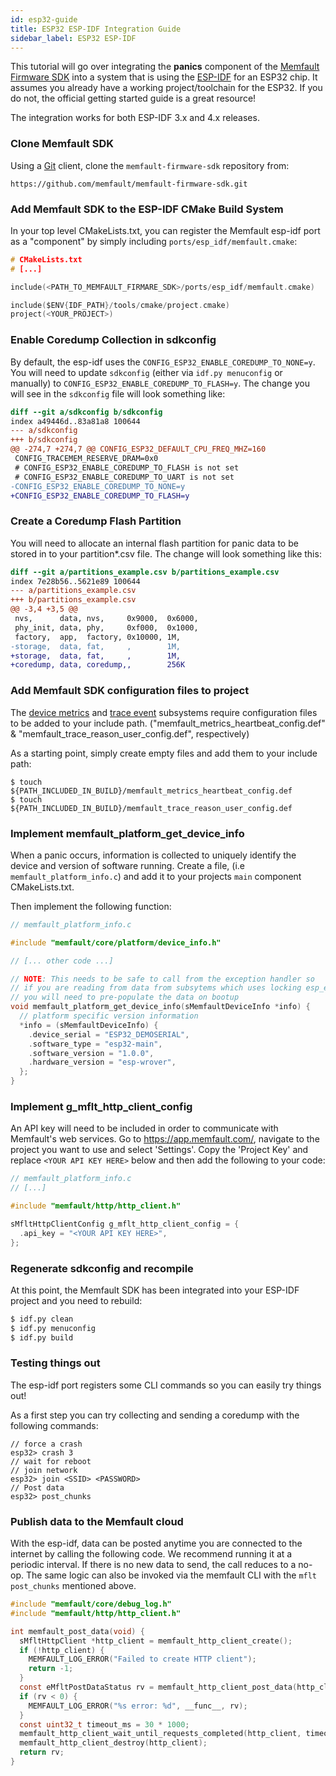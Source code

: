 ```yaml
---
id: esp32-guide
title: ESP32 ESP-IDF Integration Guide
sidebar_label: ESP32 ESP-IDF
---
```


This tutorial will go over integrating the **panics** component of the
[Memfault Firmware SDK](https://github.com/memfault/memfault-firmware-sdk) into
a system that is using the
[ESP-IDF](https://docs.espressif.com/projects/esp-idf) for an ESP32 chip. It
assumes you already have a working project/toolchain for the ESP32. If you do
not, the official getting started guide is a great resource!

The integration works for both ESP-IDF 3.x and 4.x releases.

### Clone Memfault SDK

Using a [Git](https://git-scm.com/) client, clone the `memfault-firmware-sdk`
repository from:

```
https://github.com/memfault/memfault-firmware-sdk.git
```

### Add Memfault SDK to the ESP-IDF CMake Build System

In your top level CMakeLists.txt, you can register the Memfault esp-idf port as
a "component" by simply including `ports/esp_idf/memfault.cmake`:

```c
# CMakeLists.txt
# [...]

include(<PATH_TO_MEMFAULT_FIRMARE_SDK>/ports/esp_idf/memfault.cmake)

include($ENV{IDF_PATH}/tools/cmake/project.cmake)
project(<YOUR_PROJECT>)
```

### Enable Coredump Collection in sdkconfig

By default, the esp-idf uses the `CONFIG_ESP32_ENABLE_COREDUMP_TO_NONE=y`. You
will need to update `sdkconfig` (either via `idf.py menuconfig` or manually) to
`CONFIG_ESP32_ENABLE_COREDUMP_TO_FLASH=y`. The change you will see in the
`sdkconfig` file will look something like:

```diff
diff --git a/sdkconfig b/sdkconfig
index a49446d..83a81a8 100644
--- a/sdkconfig
+++ b/sdkconfig
@@ -274,7 +274,7 @@ CONFIG_ESP32_DEFAULT_CPU_FREQ_MHZ=160
 CONFIG_TRACEMEM_RESERVE_DRAM=0x0
 # CONFIG_ESP32_ENABLE_COREDUMP_TO_FLASH is not set
 # CONFIG_ESP32_ENABLE_COREDUMP_TO_UART is not set
-CONFIG_ESP32_ENABLE_COREDUMP_TO_NONE=y
+CONFIG_ESP32_ENABLE_COREDUMP_TO_FLASH=y
```

### Create a Coredump Flash Partition

You will need to allocate an internal flash partition for panic data to be
stored in to your partition\*.csv file. The change will look something like
this:

```diff
diff --git a/partitions_example.csv b/partitions_example.csv
index 7e28b56..5621e89 100644
--- a/partitions_example.csv
+++ b/partitions_example.csv
@@ -3,4 +3,5 @@
 nvs,      data, nvs,     0x9000,  0x6000,
 phy_init, data, phy,     0xf000,  0x1000,
 factory,  app,  factory, 0x10000, 1M,
-storage,  data, fat,     ,        1M,
+storage,  data, fat,     ,        1M,
+coredump, data, coredump,,        256K
```

### Add Memfault SDK configuration files to project

The [device metrics](/docs/embedded/metrics-api) and
[trace event](/docs/embedded/trace-events) subsystems require configuration
files to be added to your include path. ("memfault_metrics_heartbeat_config.def"
& "memfault_trace_reason_user_config.def", respectively)

As a starting point, simply create empty files and add them to your include
path:

```
$ touch ${PATH_INCLUDED_IN_BUILD}/memfault_metrics_heartbeat_config.def
$ touch ${PATH_INCLUDED_IN_BUILD}/memfault_trace_reason_user_config.def
```

### Implement memfault_platform_get_device_info

When a panic occurs, information is collected to uniquely identify the device
and version of software running. Create a file, (i.e `memfault_platform_info.c`)
and add it to your projects `main` component CMakeLists.txt.

Then implement the following function:

```c
// memfault_platform_info.c

#include "memfault/core/platform/device_info.h"

// [... other code ...]

// NOTE: This needs to be safe to call from the exception handler so
// if you are reading from data from subsytems which uses locking esp_efuse_*
// you will need to pre-populate the data on bootup
void memfault_platform_get_device_info(sMemfaultDeviceInfo *info) {
  // platform specific version information
  *info = (sMemfaultDeviceInfo) {
    .device_serial = "ESP32_DEMOSERIAL",
    .software_type = "esp32-main",
    .software_version = "1.0.0",
    .hardware_version = "esp-wrover",
  };
}
```

### Implement g_mflt_http_client_config

An API key will need to be included in order to communicate with Memfault's web
services. Go to https://app.memfault.com/, navigate to the project you want to
use and select 'Settings'. Copy the 'Project Key' and replace
`<YOUR API KEY HERE>` below and then add the following to your code:

```c
// memfault_platform_info.c
// [...]

#include "memfault/http/http_client.h"

sMfltHttpClientConfig g_mflt_http_client_config = {
  .api_key = "<YOUR API KEY HERE>",
};
```

### Regenerate sdkconfig and recompile

At this point, the Memfault SDK has been integrated into your ESP-IDF project
and you need to rebuild:

```bash
$ idf.py clean
$ idf.py menuconfig
$ idf.py build
```

### Testing things out

The esp-idf port registers some CLI commands so you can easily try things out!

As a first step you can try collecting and sending a coredump with the following
commands:

```
// force a crash
esp32> crash 3
// wait for reboot
// join network
esp32> join <SSID> <PASSWORD>
// Post data
esp32> post_chunks
```

### Publish data to the Memfault cloud

With the esp-idf, data can be posted anytime you are connected to the internet
by calling the following code. We recommend running it at a periodic interval.
If there is no new data to send, the call reduces to a no-op. The same logic can
also be invoked via the memfault CLI with the `mflt post_chunks` mentioned
above.

```c
#include "memfault/core/debug_log.h"
#include "memfault/http/http_client.h"

int memfault_post_data(void) {
  sMfltHttpClient *http_client = memfault_http_client_create();
  if (!http_client) {
    MEMFAULT_LOG_ERROR("Failed to create HTTP client");
    return -1;
  }
  const eMfltPostDataStatus rv = memfault_http_client_post_data(http_client);
  if (rv < 0) {
    MEMFAULT_LOG_ERROR("%s error: %d", __func__, rv);
  }
  const uint32_t timeout_ms = 30 * 1000;
  memfault_http_client_wait_until_requests_completed(http_client, timeout_ms);
  memfault_http_client_destroy(http_client);
  return rv;
}
```
